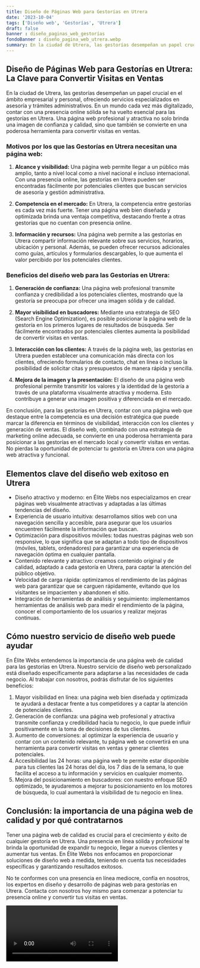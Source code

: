 ```yaml
---
title: Diseño de Páginas Web para Gestorías en Utrera
date: '2023-10-04'
tags: ['Diseño web', 'Gestorías', 'Utrera']
draft: false
banner : diseño_paginas_web_gestorías
fondoBanner : diseño_pagina_web_utrera.webp
summary: En la ciudad de Utrera, las gestorías desempeñan un papel crucial en el ámbito empresarial y personal, ofreciendo servicios especializados en asesoría y trámites administrativos. En un mundo cada vez más digitalizado, contar con una presencia online sólida se ha vuelto esencial para las gestorías en Utrera. Una página web profesional y atractiva no solo brinda una imagen de confianza y calidad, sino que también se convierte en una poderosa herramienta para convertir visitas en ventas.
---
```


## Diseño de Páginas Web para Gestorías en Utrera: La Clave para Convertir Visitas en Ventas

En la ciudad de Utrera, las gestorías desempeñan un papel crucial en el ámbito empresarial y personal, ofreciendo servicios especializados en asesoría y trámites administrativos. En un mundo cada vez más digitalizado, contar con una presencia online sólida se ha vuelto esencial para las gestorías en Utrera. Una página web profesional y atractiva no solo brinda una imagen de confianza y calidad, sino que también se convierte en una poderosa herramienta para convertir visitas en ventas.

### Motivos por los que las Gestorías en Utrera necesitan una página web:

1. **Alcance y visibilidad:** Una página web permite llegar a un público más amplio, tanto a nivel local como a nivel nacional e incluso internacional. Con una presencia online, las gestorías en Utrera pueden ser encontradas fácilmente por potenciales clientes que buscan servicios de asesoría y gestión administrativa.

2. **Competencia en el mercado:** En Utrera, la competencia entre gestorías es cada vez más fuerte. Tener una página web bien diseñada y optimizada brinda una ventaja competitiva, destacando frente a otras gestorías que no cuentan con presencia online.

3. **Información y recursos:** Una página web permite a las gestorías en Utrera compartir información relevante sobre sus servicios, horarios, ubicación y personal. Además, se pueden ofrecer recursos adicionales como guías, artículos y formularios descargables, lo que aumenta el valor percibido por los potenciales clientes.

### Beneficios del diseño web para las Gestorías en Utrera:

1. **Generación de confianza:** Una página web profesional transmite confianza y credibilidad a los potenciales clientes, mostrando que la gestoría se preocupa por ofrecer una imagen sólida y de calidad.

2. **Mayor visibilidad en buscadores:** Mediante una estrategia de SEO (Search Engine Optimization), es posible posicionar la página web de la gestoría en los primeros lugares de resultados de búsqueda. Ser fácilmente encontrados por potenciales clientes aumenta la posibilidad de convertir visitas en ventas.

3. **Interacción con los clientes:** A través de la página web, las gestorías en Utrera pueden establecer una comunicación más directa con los clientes, ofreciendo formularios de contacto, chat en línea o incluso la posibilidad de solicitar citas y presupuestos de manera rápida y sencilla.

4. **Mejora de la imagen y la presentación:** El diseño de una página web profesional permite transmitir los valores y la identidad de la gestoría a través de una plataforma visualmente atractiva y moderna. Esto contribuye a generar una imagen positiva y diferenciada en el mercado.

En conclusión, para las gestorías en Utrera, contar con una página web que destaque entre la competencia es una decisión estratégica que puede marcar la diferencia en términos de visibilidad, interacción con los clientes y generación de ventas. El diseño web, combinado con una estrategia de marketing online adecuada, se convierte en una poderosa herramienta para posicionar a las gestorías en el mercado local y convertir visitas en ventas. No pierdas la oportunidad de potenciar tu gestoría en Utrera con una página web atractiva y funcional.

<GifSeo />

<Cta />

## Elementos clave del diseño web exitoso en Utrera

- Diseño atractivo y moderno: en Élite Webs nos especializamos en crear páginas web visualmente atractivas y adaptadas a las últimas tendencias del diseño.
- Experiencia de usuario intuitiva: desarrollamos sitios web con una navegación sencilla y accesible, para asegurar que los usuarios encuentren fácilmente la información que buscan.
- Optimización para dispositivos móviles: todas nuestras páginas web son responsive, lo que significa que se adaptan a todo tipo de dispositivos (móviles, tablets, ordenadores) para garantizar una experiencia de navegación óptima en cualquier pantalla.
- Contenido relevante y atractivo: creamos contenido original y de calidad, adaptado a cada gestoría en Utrera, para captar la atención del público objetivo.
- Velocidad de carga rápida: optimizamos el rendimiento de las páginas web para garantizar que se carguen rápidamente, evitando que los visitantes se impacienten y abandonen el sitio.
- Integración de herramientas de análisis y seguimiento: implementamos herramientas de análisis web para medir el rendimiento de la página, conocer el comportamiento de los usuarios y realizar mejoras continuas.

## Cómo nuestro servicio de diseño web puede ayudar

En Élite Webs entendemos la importancia de una página web de calidad para las gestorías en Utrera. Nuestro servicio de diseño web personalizado está diseñado específicamente para adaptarse a las necesidades de cada negocio. Al trabajar con nosotros, podrás disfrutar de los siguientes beneficios:

1. Mayor visibilidad en línea: una página web bien diseñada y optimizada te ayudará a destacar frente a tus competidores y a captar la atención de potenciales clientes.
2. Generación de confianza: una página web profesional y atractiva transmite confianza y credibilidad hacia tu negocio, lo que puede influir positivamente en la toma de decisiones de tus clientes.
3. Aumento de conversiones: al optimizar la experiencia de usuario y contar con un contenido relevante, tu página web se convertirá en una herramienta para convertir visitas en ventas y generar clientes potenciales.
4. Accesibilidad las 24 horas: una página web te permite estar disponible para tus clientes las 24 horas del día, los 7 días de la semana, lo que facilita el acceso a tu información y servicios en cualquier momento.
5. Mejora del posicionamiento en buscadores: con nuestro enfoque SEO optimizado, te ayudaremos a mejorar tu posicionamiento en los motores de búsqueda, lo cual aumentará la visibilidad de tu negocio en línea.

## Conclusión: la importancia de una página web de calidad y por qué contratarnos

Tener una página web de calidad es crucial para el crecimiento y éxito de cualquier gestoría en Utrera. Una presencia en línea sólida y profesional te brinda la oportunidad de expandir tu negocio, llegar a nuevos clientes y aumentar tus ventas. En Élite Webs nos enfocamos en proporcionar soluciones de diseño web a medida, teniendo en cuenta tus necesidades específicas y garantizando resultados exitosos.

No te conformes con una presencia en línea mediocre, confía en nosotros, los expertos en diseño y desarrollo de páginas web para gestorías en Utrera. Contacta con nosotros hoy mismo para comenzar a potenciar tu presencia online y convertir tus visitas en ventas.

<Video />

<CtaBot job='Gestorías' city='Utrera'/>

<Gmaps query='Utrera+españa+maps' />